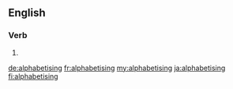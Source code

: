 ==English==

===Verb===
{{head|en|present participle}}

# {{present participle of|alphabetise|lang=en}}

[[de:alphabetising]]
[[fr:alphabetising]]
[[my:alphabetising]]
[[ja:alphabetising]]
[[fi:alphabetising]]